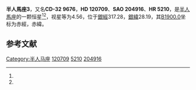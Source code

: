 {{Starbox begin
| name = 半人馬座3
}}
{{Starbox observe
| epoch = [[J2000.0|J2000.0]]
| constell = [[半人馬座|半人馬座]]<ref name=SIMBAD>{{cite web
 | url=http://simbad.u-strasbg.fr/simbad/sim-id?Ident=HR+5210
 | title=Pulsating variable Star
 | publisher=Centre de Données astronomiques de Strasbourg
 | work=SIMBAD
 | accessdate=2012-07-13
 | archive-date=2019-06-09
 | archive-url=https://web.archive.org/web/20190609151917/http://simbad.u-strasbg.fr/simbad/sim-id?Ident=HR+5210
 | dead-url=no
 }}</ref><ref name=DATA>{{cite web
 | url=http://vizier.u-strasbg.fr/viz-bin/VizieR-5?-out.add=.&-source=5050&-corr=PK=HR&-out.max=9999&HR=5210
 | title=VizieR Detailed Page
 | accessdate=2012-07-13
 | archive-date=2016-03-04
 | archive-url=https://web.archive.org/web/20160304222805/http://vizier.u-strasbg.fr/viz-bin/VizieR-5?-out.add=.&-source=5050&-corr=PK=HR&-out.max=9999&HR=5210
 | dead-url=no
 }}</ref>
| 星官 = 
| ra = {{RA|13|51|49.6}}<ref name=SIMBAD /><ref name=DATA />
| dec = {{DEC|-32|59|40}}<ref name=SIMBAD /><ref name=DATA />
| appmag_v = 4.56<ref name=SIMBAD /><ref name=DATA />
}}
{{Starbox character
| class = B5IIIp<ref name=SIMBAD /><ref name=DATA />
| b-v = -0.13<ref name=SIMBAD /><ref name=DATA />
| u-b = -0.6<ref name=SIMBAD /><ref name=DATA />
| r-i = -0.13<ref name=SIMBAD /><ref name=DATA />
| variable = 
}}
{{Starbox astrometry
| radial_v = -0.6
| prop_mo_ra = 10
| parallax = 0.017
| p_error =
}}
{{Starbox catalog
| names =CD-32 9676，[[SAO星表|SAO]] 204916，[[HD星表|HD]] 120709，[[HR星表|HR]] 5210}}
{{Starbox reference |Simbad=HR+5210}}
{{Starbox end}}

'''半人馬座3'''，又名'''CD-32 9676'''，'''HD 120709'''、'''SAO 204916'''、'''HR 5210'''，是[[半人馬座|半人馬座]]的一颗恒星<ref name=SIMBAD /><ref name=DATA />，视星等为4.56，位于[[銀道座標系|銀經]]317.28，[[銀道座標系|銀緯]]28.19，其[[B1900.0|B1900.0]]坐标为赤經{{RA|13|46|3.1}}，赤緯{{DEC|-32|28.19|53}}。

== 参考文献 ==
{{reflist}}

{{star-stub}}

{{半人馬座恒星}}
{{星官|柱|11|0|角宿}}
[[Category:半人马座|Category:半人马座]]
[[Category:HD和HDE天體|120709]]
[[Category:HR天體|5210]]
[[Category:SAO天體|204916]]
